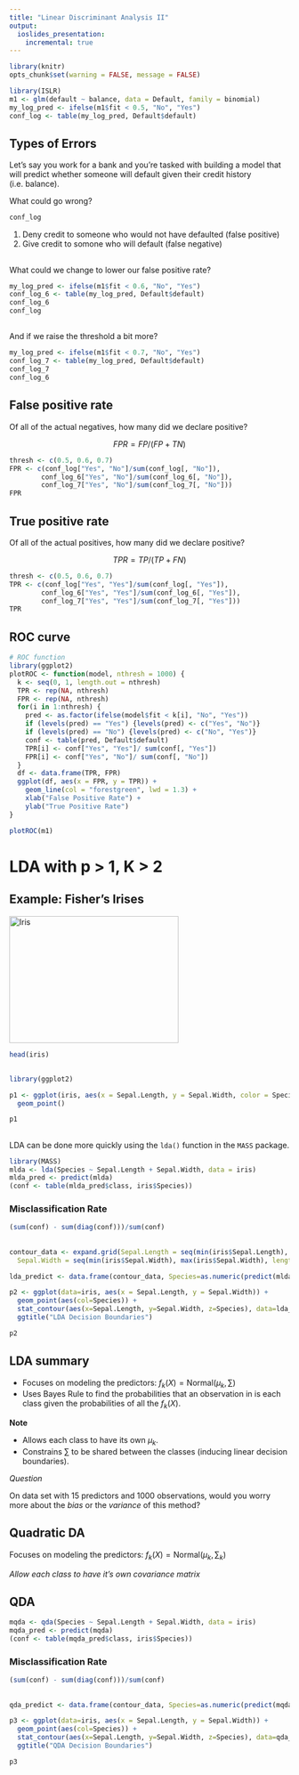 ```yaml
---
title: "Linear Discriminant Analysis II"
output:
  ioslides_presentation:
    incremental: true
---
```


```r
library(knitr)
opts_chunk$set(warning = FALSE, message = FALSE)
```

```r
library(ISLR)
m1 <- glm(default ~ balance, data = Default, family = binomial)
my_log_pred <- ifelse(m1$fit < 0.5, "No", "Yes")
conf_log <- table(my_log_pred, Default$default)
```


## Types of Errors {.build}

Let's say you work for a bank and you're tasked with building a model that will
predict whether someone will default given their credit history (i.e. balance).

What could go wrong?

```r
conf_log
```

1. Deny credit to someone who would not have defaulted (false positive)
2. Give credit to somone who will default (false negative)


## {.build}

What could we change to lower our false positive rate?

```r
my_log_pred <- ifelse(m1$fit < 0.6, "No", "Yes")
conf_log_6 <- table(my_log_pred, Default$default)
conf_log_6
conf_log
```


## {.build}

And if we raise the threshold a bit more?

```r
my_log_pred <- ifelse(m1$fit < 0.7, "No", "Yes")
conf_log_7 <- table(my_log_pred, Default$default)
conf_log_7
conf_log_6
```


## False positive rate

Of all of the actual negatives, how many did we declare positive?

$$
FPR = FP / (FP + TN)
$$

```r
thresh <- c(0.5, 0.6, 0.7)
FPR <- c(conf_log["Yes", "No"]/sum(conf_log[, "No"]),
        conf_log_6["Yes", "No"]/sum(conf_log_6[, "No"]),
        conf_log_7["Yes", "No"]/sum(conf_log_7[, "No"]))
FPR
```


## True positive rate

Of all of the actual positives, how many did we declare positive?

$$
TPR = TP / (TP + FN)
$$

```r
thresh <- c(0.5, 0.6, 0.7)
TPR <- c(conf_log["Yes", "Yes"]/sum(conf_log[, "Yes"]),
        conf_log_6["Yes", "Yes"]/sum(conf_log_6[, "Yes"]),
        conf_log_7["Yes", "Yes"]/sum(conf_log_7[, "Yes"]))
TPR
```


## ROC curve {.vcenter .flexbox}

```r
# ROC function
library(ggplot2)
plotROC <- function(model, nthresh = 1000) {
  k <- seq(0, 1, length.out = nthresh)
  TPR <- rep(NA, nthresh)
  FPR <- rep(NA, nthresh)
  for(i in 1:nthresh) {
    pred <- as.factor(ifelse(model$fit < k[i], "No", "Yes"))
    if (levels(pred) == "Yes") {levels(pred) <- c("Yes", "No")}
    if (levels(pred) == "No") {levels(pred) <- c("No", "Yes")}
    conf <- table(pred, Default$default)
    TPR[i] <- conf["Yes", "Yes"]/ sum(conf[, "Yes"])
    FPR[i] <- conf["Yes", "No"]/ sum(conf[, "No"])
  }
  df <- data.frame(TPR, FPR)
  ggplot(df, aes(x = FPR, y = TPR)) +
    geom_line(col = "forestgreen", lwd = 1.3) +
    xlab("False Positive Rate") +
    ylab("True Positive Rate")
}

plotROC(m1)
```


#

# LDA with p > 1, K > 2

## Example: Fisher's Irises {.flexbox .vcenter}

<img src="https://upload.wikimedia.org/wikipedia/commons/thumb/4/41/Iris_versicolor_3.jpg/1920px-Iris_versicolor_3.jpg" alt="Iris" width="304" height="228">

```r
head(iris)
```


##  {.flexbox .vcenter}

```r
library(ggplot2)

p1 <- ggplot(iris, aes(x = Sepal.Length, y = Sepal.Width, color = Species)) + 
  geom_point()

p1
```


## {.build}

LDA can be done more quickly using the `lda()` function in the `MASS` package.

```r
library(MASS)
mlda <- lda(Species ~ Sepal.Length + Sepal.Width, data = iris)
mlda_pred <- predict(mlda)
(conf <- table(mlda_pred$class, iris$Species))
```

### Misclassification Rate
```r
(sum(conf) - sum(diag(conf)))/sum(conf)
```

##  {.flexbox .vcenter}
```r
contour_data <- expand.grid(Sepal.Length = seq(min(iris$Sepal.Length), max(iris$Sepal.Length), length = 300),
  Sepal.Width = seq(min(iris$Sepal.Width), max(iris$Sepal.Width), length = 300))

lda_predict <- data.frame(contour_data, Species=as.numeric(predict(mlda, contour_data)$class))

p2 <- ggplot(data=iris, aes(x = Sepal.Length, y = Sepal.Width)) + 
  geom_point(aes(col=Species)) +
  stat_contour(aes(x=Sepal.Length, y=Sepal.Width, z=Species), data=lda_predict) +
  ggtitle("LDA Decision Boundaries")

p2

```



## LDA summary {.build}

- Focuses on modeling the predictors: $f_k(X) = \textrm{Normal}(\mu_k, \sum)$
- Uses Bayes Rule to find the probabilities that an observation in is each class
given the probabilities of all the $f_k(X)$.

**Note**

- Allows each class to have its own $\mu_k$.
- Constrains $\sum$ to be shared between the classes (inducing linear decision
boundaries).

*Question*

On data set with 15 predictors and 1000 observations, would you worry more about
the *bias* or the *variance* of this method?


## Quadratic DA

Focuses on modeling the predictors: $f_k(X) = \textrm{Normal}(\mu_k, \sum_k)$

*Allow each class to have it's own covariance matrix*


## QDA

```r
mqda <- qda(Species ~ Sepal.Length + Sepal.Width, data = iris)
mqda_pred <- predict(mqda)
(conf <- table(mqda_pred$class, iris$Species))
```

### Misclassification Rate
```r
(sum(conf) - sum(diag(conf)))/sum(conf)
```

##  {.flexbox .vcenter}
```r
qda_predict <- data.frame(contour_data, Species=as.numeric(predict(mqda, contour_data)$class))

p3 <- ggplot(data=iris, aes(x = Sepal.Length, y = Sepal.Width)) + 
  geom_point(aes(col=Species)) +
  stat_contour(aes(x=Sepal.Length, y=Sepal.Width, z=Species), data=qda_predict) +
  ggtitle("QDA Decision Boundaries")

p3

```

